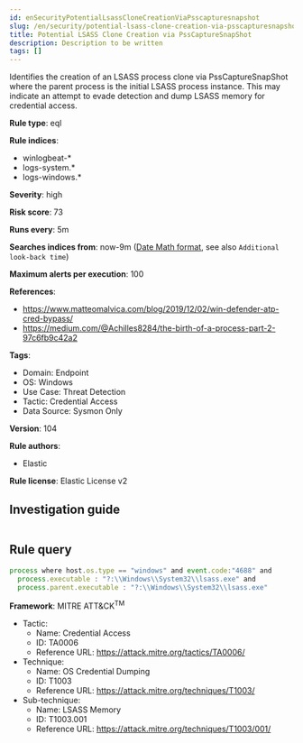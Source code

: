 ```yaml
---
id: enSecurityPotentialLsassCloneCreationViaPsscapturesnapshot
slug: /en/security/potential-lsass-clone-creation-via-psscapturesnapshot
title: Potential LSASS Clone Creation via PssCaptureSnapShot
description: Description to be written
tags: []
---
```


<div id="potential-lsass-clone-creation-via-psscapturesnapshot"></div>

Identifies the creation of an LSASS process clone via PssCaptureSnapShot where the parent process is the initial LSASS process instance. This may indicate an attempt to evade detection and dump LSASS memory for credential access.

**Rule type**: eql

**Rule indices**: 

* winlogbeat-*
* logs-system.*
* logs-windows.*

**Severity**: high

**Risk score**: 73

**Runs every**: 5m

**Searches indices from**: now-9m ([Date Math format](((ref))/common-options.html#date-math), see also <DocLink id="enSecurityRulesUiCreate" section="set-the-rules-schedule">`Additional look-back time`</DocLink>)

**Maximum alerts per execution**: 100

**References**: 

* https://www.matteomalvica.com/blog/2019/12/02/win-defender-atp-cred-bypass/
* https://medium.com/@Achilles8284/the-birth-of-a-process-part-2-97c6fb9c42a2

**Tags**: 

* Domain: Endpoint
* OS: Windows
* Use Case: Threat Detection
* Tactic: Credential Access
* Data Source: Sysmon Only

**Version**: 104

**Rule authors**: 

* Elastic

**Rule license**: Elastic License v2

## Investigation guide

```markdown

```

## Rule query

```js
process where host.os.type == "windows" and event.code:"4688" and
  process.executable : "?:\\Windows\\System32\\lsass.exe" and
  process.parent.executable : "?:\\Windows\\System32\\lsass.exe"

```

**Framework**: MITRE ATT&CK<sup>TM</sup>

* Tactic:
    * Name: Credential Access
    * ID: TA0006
    * Reference URL: https://attack.mitre.org/tactics/TA0006/
* Technique:
    * Name: OS Credential Dumping
    * ID: T1003
    * Reference URL: https://attack.mitre.org/techniques/T1003/
* Sub-technique:
    * Name: LSASS Memory
    * ID: T1003.001
    * Reference URL: https://attack.mitre.org/techniques/T1003/001/

